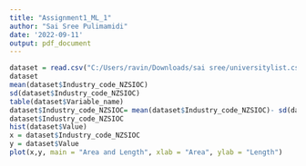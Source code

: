 ```yaml
---
title: "Assignment1_ML_1"
author: "Sai Sree Pulimamidi"
date: '2022-09-11'
output: pdf_document
---
```


```r
dataset = read.csv("C:/Users/ravin/Downloads/sai sree/universitylist.csv")
dataset
mean(dataset$Industry_code_NZSIOC)
sd(dataset$Industry_code_NZSIOC)
table(dataset$Variable_name)
dataset$Industry_code_NZSIOC= mean(dataset$Industry_code_NZSIOC)- sd(dataset$Industry_code_NZSIOC)
dataset$Industry_code_NZSIOC
hist(dataset$Value)
x = dataset$Industry_code_NZSIOC
y = dataset$Value
plot(x,y, main = "Area and Length", xlab = "Area", ylab = "Length")

```

